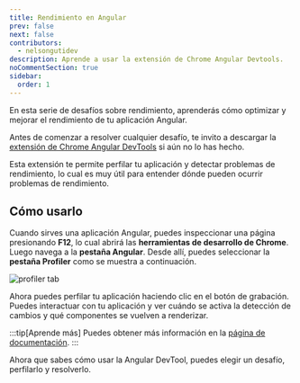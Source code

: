 ```yaml
---
title: Rendimiento en Angular
prev: false
next: false
contributors:
  - nelsongutidev
description: Aprende a usar la extensión de Chrome Angular Devtools.
noCommentSection: true
sidebar:
  order: 1
---
```



En esta serie de desafíos sobre rendimiento, aprenderás cómo optimizar y mejorar el rendimiento de tu aplicación Angular.

Antes de comenzar a resolver cualquier desafío, te invito a descargar la [extensión de Chrome Angular DevTools](https://chrome.google.com/webstore/detail/angular-devtools/ienfalfjdbdpebioblfackkekamfmbnh) si aún no lo has hecho.

Esta extensión te permite perfilar tu aplicación y detectar problemas de rendimiento, lo cual es muy útil para entender dónde pueden ocurrir problemas de rendimiento.

## Cómo usarlo

Cuando sirves una aplicación Angular, puedes inspeccionar una página presionando <b>F12</b>, lo cual abrirá las <b>herramientas de desarrollo de Chrome</b>. Luego navega a la <b>pestaña Angular</b>. Desde allí, puedes seleccionar la <b>pestaña Profiler</b> como se muestra a continuación.

![profiler tab](../../../../../assets/performance/profiler-tab.png 'Profiler tab')

Ahora puedes perfilar tu aplicación haciendo clic en el botón de grabación. Puedes interactuar con tu aplicación y ver cuándo se activa la detección de cambios y qué componentes se vuelven a renderizar.

:::tip[Aprende más]
Puedes obtener más información en la [página de documentación](https://angular.io/guide/devtools).
:::

Ahora que sabes cómo usar la Angular DevTool, puedes elegir un desafío, perfilarlo y resolverlo.

<LinkCard
  title="🟢 Default vs OnPush"
  description="Aprende la diferencia entre las estrategias de detección de cambios Default y OnPush."
  href="/es/challenges/performance/34-default-vs-onpush/"
/>

<LinkCard
  title="🟢 Memoización"
  description="Aprende sobre el poder de los pure pipes."
  href="/es/challenges/performance/35-memoization/"
/>

<LinkCard
  title="🟠 Optimizando el Change Detection"
  description="Aprende sobre como optimizar tu aplicacion entendiendo bien el change detection en Angular"
  href="/es/challenges/performance/12-optimize-change-detection/"
/>
